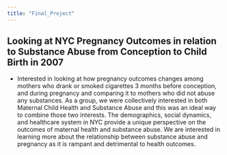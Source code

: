 ```yaml
---
title: "Final_Project"
---
```


## Looking at NYC Pregnancy Outcomes in relation to Substance Abuse from Conception to Child Birth in 2007

* Interested in looking at how pregnancy outcomes changes among mothers who drank or smoked cigarettes 3 months before conception, and during pregnancy and comparing it to mothers who did not abuse any substances. As a group, we were collectively interested in both Maternal Child Health and Substance Abuse and this was an ideal way to combine those two interests. The demographics, social dynamics, and healthcare system in NYC provide a unique perspective on the outcomes of maternal health and substance abuse. We are interested in learning more about the relationship between substance abuse and pregnancy as it is rampant and detrimental to health outcomes.
